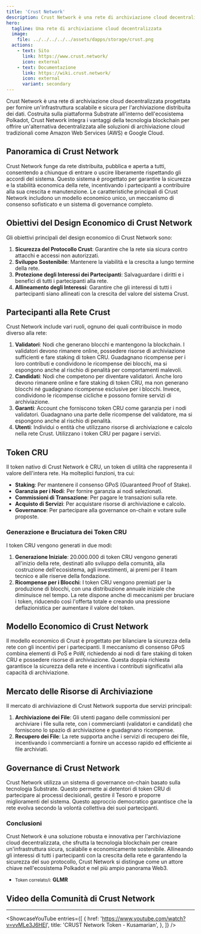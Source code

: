 ```yaml
---
title: 'Crust Network'
description: Crust Network è una rete di archiviazione cloud decentralizzata progettata per fornire un'infrastruttura scalabile e sicura per l'archiviazione distribuita dei dati.
hero:
  tagline: Una rete di archiviazione cloud decentralizzata
  image: 
    file: ../../../../../assets/dapps/storage/crust.png
  actions:
    - text: Sito
      link: https://www.crust.network/
      icon: external
    - text: Documentazione
      link: https://wiki.crust.network/
      icon: external
      variant: secondary
---
```



Crust Network è una rete di archiviazione cloud decentralizzata progettata per fornire un'infrastruttura scalabile e sicura per l'archiviazione distribuita dei dati. 
Costruita sulla piattaforma Substrate all'interno dell'ecosistema Polkadot, Crust Network integra i vantaggi della tecnologia blockchain per offrire un'alternativa decentralizzata alle soluzioni di archiviazione cloud tradizionali come Amazon Web Services (AWS) e Google Cloud.

## Panoramica di Crust Network
Crust Network funge da rete distribuita, pubblica e aperta a tutti, consentendo a chiunque di entrare o uscire liberamente rispettando gli accordi del sistema. Questo sistema è progettato per garantire la sicurezza e la stabilità economica della rete, incentivando i partecipanti a contribuire alla sua crescita e manutenzione. Le caratteristiche principali di Crust Network includono un modello economico unico, un meccanismo di consenso sofisticato e un sistema di governance completo.

## Obiettivi del Design Economico di Crust Network
Gli obiettivi principali del design economico di Crust Network sono:
1. **Sicurezza del Protocollo Crust**: Garantire che la rete sia sicura contro attacchi e accessi non autorizzati.
2. **Sviluppo Sostenibile**: Mantenere la viabilità e la crescita a lungo termine della rete.
3. **Protezione degli Interessi dei Partecipanti**: Salvaguardare i diritti e i benefici di tutti i partecipanti alla rete.
4. **Allineamento degli Interessi**: Garantire che gli interessi di tutti i partecipanti siano allineati con la crescita del valore del sistema Crust.

## Partecipanti alla Rete Crust
Crust Network include vari ruoli, ognuno dei quali contribuisce in modo diverso alla rete:
1. **Validatori**: Nodi che generano blocchi e mantengono la blockchain. I validatori devono rimanere online, possedere risorse di archiviazione sufficienti e fare staking di token CRU. Guadagnano ricompense per i loro contributi e condividono le ricompense dei blocchi, ma si espongono anche al rischio di penalità per comportamenti malevoli.
2. **Candidati**: Nodi che competono per diventare validatori. Anche loro devono rimanere online e fare staking di token CRU, ma non generano blocchi né guadagnano ricompense esclusive per i blocchi. Invece, condividono le ricompense cicliche e possono fornire servizi di archiviazione.
3. **Garanti**: Account che forniscono token CRU come garanzia per i nodi validatori. Guadagnano una parte delle ricompense del validatore, ma si espongono anche al rischio di penalità.
4. **Utenti**: Individui o entità che utilizzano risorse di archiviazione e calcolo nella rete Crust. Utilizzano i token CRU per pagare i servizi.

## Token CRU
Il token nativo di Crust Network è CRU, un token di utilità che rappresenta il valore dell'intera rete. Ha molteplici funzioni, tra cui:
- **Staking**: Per mantenere il consenso GPoS (Guaranteed Proof of Stake).
- **Garanzia per i Nodi**: Per fornire garanzia ai nodi selezionati.
- **Commissioni di Transazione**: Per pagare le transazioni sulla rete.
- **Acquisto di Servizi**: Per acquistare risorse di archiviazione e calcolo.
- **Governance**: Per partecipare alla governance on-chain e votare sulle proposte.

### Generazione e Bruciatura dei Token CRU
I token CRU vengono generati in due modi:
1. **Generazione Iniziale**: 20.000.000 di token CRU vengono generati all'inizio della rete, destinati allo sviluppo della comunità, alla costruzione dell'ecosistema, agli investimenti, ai premi per il team tecnico e alle riserve della fondazione.
2. **Ricompense per i Blocchi**: I token CRU vengono premiati per la produzione di blocchi, con una distribuzione annuale iniziale che diminuisce nel tempo.
La rete dispone anche di meccanismi per bruciare i token, riducendo così l'offerta totale e creando una pressione deflazionistica per aumentare il valore del token.

## Modello Economico di Crust Network
Il modello economico di Crust è progettato per bilanciare la sicurezza della rete con gli incentivi per i partecipanti. Il meccanismo di consenso GPoS combina elementi di PoS e PoW, richiedendo ai nodi di fare staking di token CRU e possedere risorse di archiviazione. Questa doppia richiesta garantisce la sicurezza della rete e incentiva i contributi significativi alla capacità di archiviazione.

## Mercato delle Risorse di Archiviazione
Il mercato di archiviazione di Crust Network supporta due servizi principali:
1. **Archiviazione dei File**: Gli utenti pagano delle commissioni per archiviare i file sulla rete, con i commercianti (validatori e candidati) che forniscono lo spazio di archiviazione e guadagnano ricompense.
2. **Recupero dei File**: La rete supporta anche i servizi di recupero dei file, incentivando i commercianti a fornire un accesso rapido ed efficiente ai file archiviati.

## Governance di Crust Network
Crust Network utilizza un sistema di governance on-chain basato sulla tecnologia Substrate. Questo permette ai detentori di token CRU di partecipare ai processi decisionali, gestire il Tesoro e proporre miglioramenti del sistema. Questo approccio democratico garantisce che la rete evolva secondo la volontà collettiva dei suoi partecipanti.

### Conclusioni
Crust Network è una soluzione robusta e innovativa per l'archiviazione cloud decentralizzata, che sfrutta la tecnologia blockchain per creare un'infrastruttura sicura, scalabile e economicamente sostenibile. Allineando gli interessi di tutti i partecipanti con la crescita della rete e garantendo la sicurezza del suo protocollo, Crust Network si distingue come un attore chiave nell'ecosistema Polkadot e nel più ampio panorama Web3.
- <small>Token correlato/i:</small> **GLMR**

## Video della Comunità di Crust Network
----------------
<ShowcaseYouTube
  entries={[
    {
      href: 'https://www.youtube.com/watch?v=vvMLe3J6HEI',
      title: 'CRUST Network Token - Kusamarian',
    },
  ]}
/>